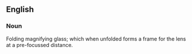 ==English==
===Noun===
Folding magnifying glass; which when unfolded forms a frame for the lens at a pre-focussed distance.